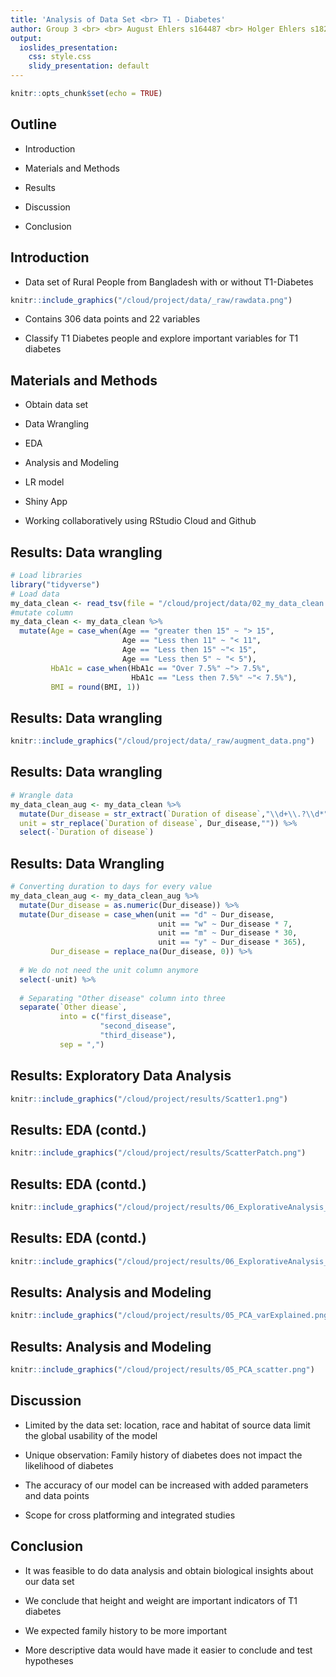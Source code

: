 ```yaml
---
title: 'Analysis of Data Set <br> T1 - Diabetes'
author: Group 3 <br> <br> August Ehlers s164487 <br> Holger Ehlers s182521 <br> Kiara Szakter s202504 <br> Ranjitha Sekhar s210271
output:
  ioslides_presentation: 
    css: style.css
    slidy_presentation: default
---
```


```r
knitr::opts_chunk$set(echo = TRUE)
```
## Outline
- Introduction

- Materials and Methods

- Results 

- Discussion

- Conclusion

## Introduction
- Data set of Rural People from Bangladesh with or without T1-Diabetes 
```r
knitr::include_graphics("/cloud/project/data/_raw/rawdata.png")
```

- Contains 306 data points and 22 variables

- Classify T1 Diabetes people and explore important variables for T1 diabetes

## Materials and Methods
- Obtain data set

- Data Wrangling

- EDA

- Analysis and Modeling

- LR model

- Shiny App

- Working collaboratively using RStudio Cloud and Github

## Results: Data wrangling


```r

# Load libraries
library("tidyverse")
# Load data
my_data_clean <- read_tsv(file = "/cloud/project/data/02_my_data_clean.tsv")
#mutate column 
my_data_clean <- my_data_clean %>%
  mutate(Age = case_when(Age == "greater then 15" ~ "> 15",
                         Age == "Less then 11" ~ "< 11",
                         Age == "Less then 15" ~"< 15",
                         Age == "Less then 5" ~ "< 5"),
         HbA1c = case_when(HbA1c == "Over 7.5%" ~"> 7.5%",
                           HbA1c == "Less then 7.5%" ~"< 7.5%"),
         BMI = round(BMI, 1))

```

## Results: Data wrangling
```r
knitr::include_graphics("/cloud/project/data/_raw/augment_data.png")
```

## Results: Data wrangling

```r
# Wrangle data 
my_data_clean_aug <- my_data_clean %>%
  mutate(Dur_disease = str_extract(`Duration of disease`,"\\d+\\.?\\d*"),
  unit = str_replace(`Duration of disease`, Dur_disease,"")) %>%
  select(-`Duration of disease`)
```
## Results: Data Wrangling
```r
# Converting duration to days for every value
my_data_clean_aug <- my_data_clean_aug %>%
  mutate(Dur_disease = as.numeric(Dur_disease)) %>%
  mutate(Dur_disease = case_when(unit == "d" ~ Dur_disease,
                                 unit == "w" ~ Dur_disease * 7,
                                 unit == "m" ~ Dur_disease * 30,
                                 unit == "y" ~ Dur_disease * 365),
         Dur_disease = replace_na(Dur_disease, 0)) %>%
  
  # We do not need the unit column anymore
  select(-unit) %>%
  
  # Separating "Other disease" column into three
  separate(`Other diease`,
           into = c("first_disease",
                    "second_disease",
                    "third_disease"),
           sep = ",")
```

## Results: Exploratory Data Analysis
```r
knitr::include_graphics("/cloud/project/results/Scatter1.png")
```

## Results: EDA (contd.)
```r
knitr::include_graphics("/cloud/project/results/ScatterPatch.png")
```


## Results: EDA (contd.)
```r
knitr::include_graphics("/cloud/project/results/06_ExplorativeAnalysis_Histogram.png")
```

## Results: EDA (contd.)
```r
knitr::include_graphics("/cloud/project/results/06_ExplorativeAnalysis_Density.png")
```


## Results: Analysis and Modeling
```r
knitr::include_graphics("/cloud/project/results/05_PCA_varExplained.png")
```

## Results: Analysis and Modeling
```r
knitr::include_graphics("/cloud/project/results/05_PCA_scatter.png")
```

## Discussion

- Limited by the data set: location, race and habitat of source data limit the global usability of the model

- Unique observation: Family history of diabetes does not impact the likelihood of diabetes

- The accuracy of our model can be increased with added parameters and data points

- Scope for cross platforming and integrated studies 

## Conclusion

- It was feasible to do data analysis and obtain biological insights about our data set

- We conclude that height and weight are important indicators of T1 diabetes 

- We expected family history to be more important

- More descriptive data would have made it easier to conclude and test hypotheses